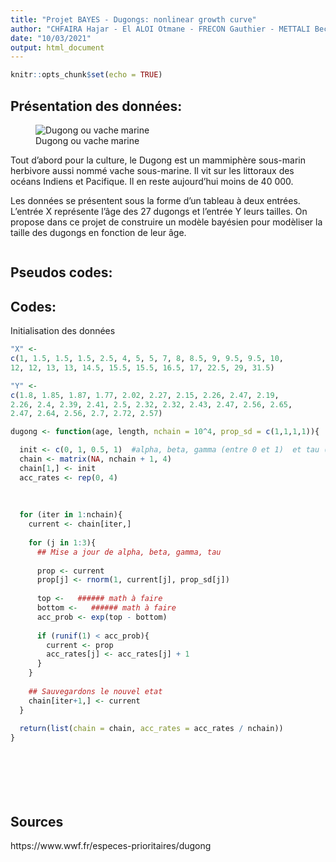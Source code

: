 ```yaml
---
title: "Projet BAYES - Dugongs: nonlinear growth curve"
author: "CHFAIRA Hajar - El ALOI Otmane - FRECON Gauthier - METTALI Bechir "
date: "10/03/2021"
output: html_document
---
```


```r
knitr::opts_chunk$set(echo = TRUE)
```




## Présentation des données:

![Dugong ou vache marine](dugong.jpg)

Tout d'abord pour la culture, le Dugong est un mammiphère sous-marin herbivore aussi nommé vache sous-marine. Il vit sur les littoraux des océans Indiens et Pacifique. Il en reste aujourd'hui moins de 40 000. \

Les données se présentent sous la forme d'un tableau à deux entrées. L'entrée X représente l'âge des 27 dugongs et l'entrée Y leurs tailles.
On propose dans ce projet de construire un modèle bayésien pour modèliser la taille des dugongs en fonction de leur âge.



```r

```

## Pseudos codes:



## Codes:
Initialisation des données

```r

"X" <-
c(1, 1.5, 1.5, 1.5, 2.5, 4, 5, 5, 7, 8, 8.5, 9, 9.5, 9.5, 10, 
12, 12, 13, 13, 14.5, 15.5, 15.5, 16.5, 17, 22.5, 29, 31.5)

"Y" <-
c(1.8, 1.85, 1.87, 1.77, 2.02, 2.27, 2.15, 2.26, 2.47, 2.19, 
2.26, 2.4, 2.39, 2.41, 2.5, 2.32, 2.32, 2.43, 2.47, 2.56, 2.65, 
2.47, 2.64, 2.56, 2.7, 2.72, 2.57)


```

```r


dugong <- function(age, length, nchain = 10^4, prop_sd = c(1,1,1,1)){

  init <- c(0, 1, 0.5, 1)  #alpha, beta, gamma (entre 0 et 1)  et tau (standard deviation donc on commenc à 1)
  chain <- matrix(NA, nchain + 1, 4)
  chain[1,] <- init
  acc_rates <- rep(0, 4)
  
  
  
  for (iter in 1:nchain){
    current <- chain[iter,]
    
    for (j in 1:3){
      ## Mise a jour de alpha, beta, gamma, tau 
      
      prop <- current
      prop[j] <- rnorm(1, current[j], prop_sd[j])
      
      top <-   ###### math à faire
      bottom <-   ###### math à faire
      acc_prob <- exp(top - bottom)
    
      if (runif(1) < acc_prob){
        current <- prop
        acc_rates[j] <- acc_rates[j] + 1
      }
    }
    
    ## Sauvegardons le nouvel etat
    chain[iter+1,] <- current
  }
  
  return(list(chain = chain, acc_rates = acc_rates / nchain))
}








```



## Sources

https://www.wwf.fr/especes-prioritaires/dugong

